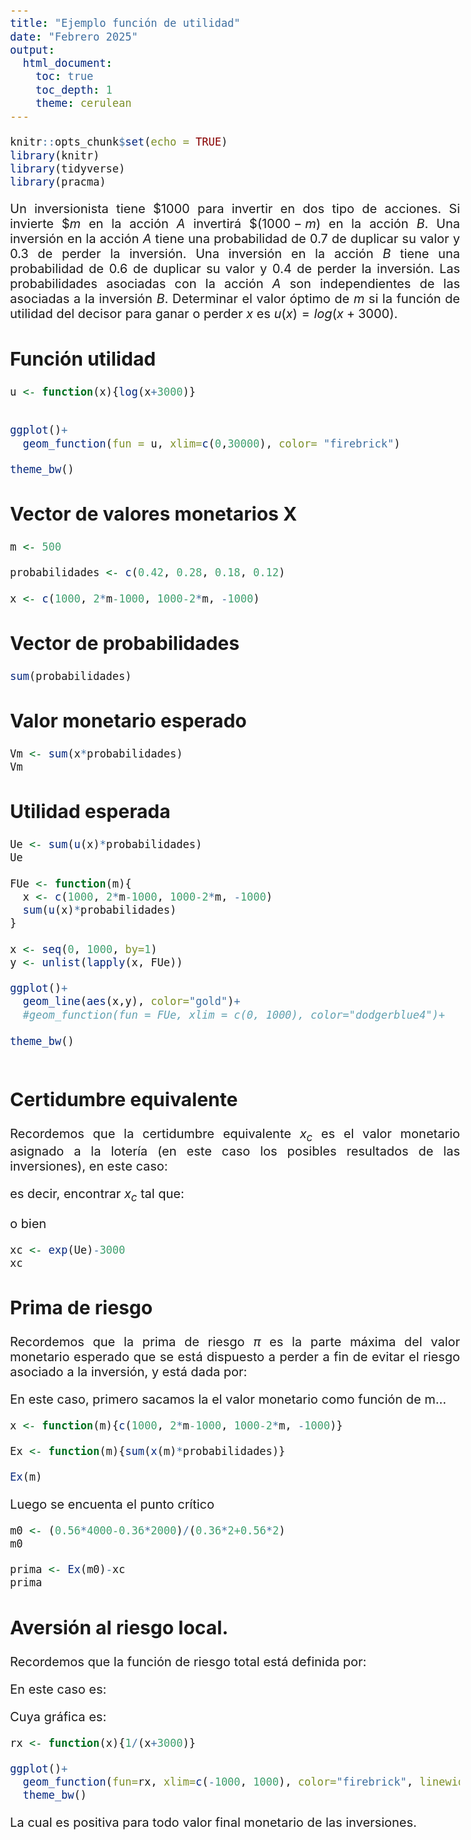 ---
title: "Ejemplo función de utilidad"
date: "Febrero 2025"
output: 
  html_document:
    toc: true
    toc_depth: 1
    theme: cerulean
---


<style>
body {
text-align: justify}
</style>

<style type="text/css">
body{/*Normal*/
     font-size: 20px;
}
</style>



```{r setup, include=FALSE}
knitr::opts_chunk$set(echo = TRUE)
library(knitr)
library(tidyverse)
library(pracma) 
```




Un inversionista tiene $\$1000$ para invertir en dos tipo de acciones. Si invierte $\$m$ en la acción $A$ invertirá $\$(1000-m)$ en la acción $B$.  Una inversión en la acción $A$ tiene una probabilidad de 0.7 de duplicar su valor y 0.3 de perder la inversión.  Una inversión en la acción $B$ tiene una probabilidad de 0.6 de duplicar su valor y 0.4 de perder la inversión.  Las probabilidades asociadas con la acción $A$ son independientes de las asociadas a la inversión $B$. Determinar el valor óptimo de $m$ si la función de utilidad del decisor para ganar o perder $x$ es $u(x)=log(x+3000)$.  

## Función utilidad

```{r}
u <- function(x){log(x+3000)}


ggplot()+
  geom_function(fun = u, xlim=c(0,30000), color= "firebrick")

theme_bw()

```


## Vector de valores monetarios X




```{r}
m <- 500

probabilidades <- c(0.42, 0.28, 0.18, 0.12)

x <- c(1000, 2*m-1000, 1000-2*m, -1000)

```

## Vector de probabilidades

```{r}
sum(probabilidades)

```

## Valor monetario esperado

```{r}

Vm <- sum(x*probabilidades)
Vm

```


## Utilidad esperada




```{r}
Ue <- sum(u(x)*probabilidades)
Ue

FUe <- function(m){
  x <- c(1000, 2*m-1000, 1000-2*m, -1000)
  sum(u(x)*probabilidades)
}

```

```{r}

x <- seq(0, 1000, by=1)
y <- unlist(lapply(x, FUe))

ggplot()+
  geom_line(aes(x,y), color="gold")+
  #geom_function(fun = FUe, xlim = c(0, 1000), color="dodgerblue4")+
  
theme_bw()
  
```


## Certidumbre equivalente

Recordemos que la certidumbre equivalente $x_c$ es el valor monetario asignado a la lotería (en este caso los posibles resultados de las inversiones), en este caso:

\begin{equation}
x_c=u^{-1}(E(u(m_0)|p))=u^{-1}(8.09)
\end{equation}

es decir, encontrar $x_c$ tal que:

\begin{equation}
log(x_c+3000)=8.09\quad \Longrightarrow x_c=e^{8.089}-3000
\end{equation}

o bien

```{r}
xc <- exp(Ue)-3000
xc
```



## Prima de riesgo

Recordemos que la prima de riesgo $\pi$ es la parte máxima del valor monetario esperado que se está dispuesto a perder a fin de evitar el riesgo asociado a la inversión, y está dada por:

\begin{equation}
\pi=E(x|p)-x_c
\end{equation}


En este caso, primero sacamos la el valor monetario como función de m...

```{r}
x <- function(m){c(1000, 2*m-1000, 1000-2*m, -1000)}
```

```{r}
Ex <- function(m){sum(x(m)*probabilidades)}

Ex(m)
```
Luego se encuenta el punto crítico

```{r}
m0 <- (0.56*4000-0.36*2000)/(0.36*2+0.56*2)
m0
```


```{r}
prima <- Ex(m0)-xc
prima
```

## Aversión al riesgo local.

Recordemos que la función de riesgo total está definida por:

\begin{equation}
r(x)=-\frac{u''(x)}{u'(x)}
\end{equation}

En este caso es:

\begin{equation}
r(x)=\frac{1}{x+3000}
\end{equation}

Cuya gráfica es:

```{r}
rx <- function(x){1/(x+3000)}

ggplot()+
  geom_function(fun=rx, xlim=c(-1000, 1000), color="firebrick", linewidth=1.2)+
  theme_bw()
```

La cual es positiva para todo valor final monetario de las inversiones. 






